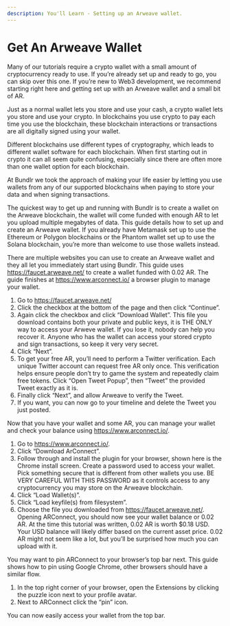 ```yaml
---
description: You'll Learn - Setting up an Arweave wallet.
---
```


# Get An Arweave Wallet

Many of our tutorials require a crypto wallet with a small amount of cryptocurrency ready to use. If you’re already set up and ready to go, you can skip over this one. If you’re new to Web3 development, we recommend starting right here and getting set up with an Arweave wallet and a small bit of AR.

Just as a normal wallet lets you store and use your cash, a crypto wallet lets you store and use your crypto. In blockchains you use crypto to pay each time you use the blockchain, these blockchain interactions or transactions are all digitally signed using your wallet.

Different blockchains use different types of cryptography, which leads to different wallet software for each blockchain. When first starting out in crypto it can all seem quite confusing, especially since there are often more than one wallet option for each blockchain.

At Bundlr we took the approach of making your life easier by letting you use wallets from any of our supported blockchains when paying to store your data and when signing transactions.

The quickest way to get up and running with Bundlr is to create a wallet on the Arweave blockchain, the wallet will come funded with enough AR to let you upload multiple megabytes of data. This guide details how to set up and create an Arweave wallet. If you already have Metamask set up to use the Ethereum or Polygon blockchains or the Phantom wallet set up to use the Solana blockchain, you’re more than welcome to use those wallets instead.

There are multiple websites you can use to create an Arweave wallet and they all let you immediately start using Bundlr. This guide uses https://faucet.arweave.net/ to create a wallet funded with 0.02 AR. The guide finishes at https://www.arconnect.io/ a browser plugin to manage your wallet.

1. Go to https://faucet.arweave.net/
2. Click the checkbox at the bottom of the page and then click “Continue”.
3. Again click the checkbox and click “Download Wallet”. This file you download contains both your private and public keys, it is THE ONLY way to access your Arweve wallet. If you lose it, nobody can help you recover it. Anyone who has the wallet can access your stored crypto and sign transactions, so keep it very very secret.
4. Click “Next”.
5. To get your free AR, you’ll need to perform a Twitter verification. Each unique Twitter account can request free AR only once. This verification helps ensure people don’t try to game the system and repeatedly claim free tokens.
   Click “Open Tweet Popup”, then “Tweet” the provided Tweet exactly as it is.
6. Finally click “Next”, and allow Arweave to verify the Tweet.
7. If you want, you can now go to your timeline and delete the Tweet you just posted.

Now that you have your wallet and some AR, you can manage your wallet and check your balance using https://www.arconnect.io/.

1. Go to https://www.arconnect.io/.
2. Click “Download ArConnect”.
3. Follow through and install the plugin for your browser, shown here is the Chrome install screen.
   Create a password used to access your wallet. Pick something secure that is different from other wallets you use. BE VERY CAREFUL WITH THIS PASSWORD as it controls access to any cryptocurrency you may store on the Arweave blockchain.
4. Click “Load Wallet(s)”.
5. Click “Load keyfile(s) from filesystem”.
6. Choose the file you downloaded from https://faucet.arweave.net/.
   Opening ARConnect, you should now see your wallet balance or 0.02 AR. At the time this tutorial was written, 0.02 AR is worth $0.18 USD. Your USD balance will likely differ based on the current asset price. 0.02 AR might not seem like a lot, but you’ll be surprised how much you can upload with it.

You may want to pin ARConnect to your browser’s top bar next. This guide shows how to pin using Google Chrome, other browsers should have a similar flow.

1. In the top right corner of your browser, open the Extensions by clicking the puzzle icon next to your profile avatar.
2. Next to ARConnect click the “pin” icon.

You can now easily access your wallet from the top bar.
